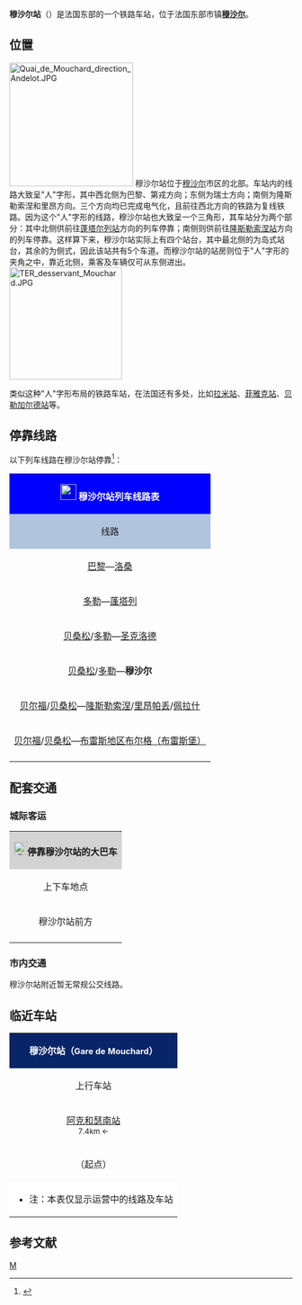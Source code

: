 {{Infobox station
|symbol_right=[[File:_Sncf-logo.svg|32x32px]]
|name=穆沙尔站
|native_name=Gare de Mouchard
|native_name_lang=fr
|image=Gare de Mouchard.JPG
|caption=穆沙尔站的主站房
|borough={{FRA}}[[汝拉省|汝拉省]][[穆沙尔|穆沙尔]]
|address=Place de la gare, <br>39330 MOUCHARD
|coordinates={{coord|46|58|38|N|5|47|57|E|display=inline,title|scale:10000}}
|elevation=287
|architect=
|owned= [[File:_Sncf-logo.svg|32x32px]]
|opened=1857年5月16日
|closed=
|status=使用中
|operator= [[File:_Sncf-logo.svg|32x32px]]
|lines=[[第戎－瓦洛尔布铁路|第戎－瓦洛尔布铁路]]<br>{{link-fr|穆沙尔－布雷斯堡铁路|Ligne de Mouchard à Bourg-en-Bresse}}
|platforms=4
|tracks=5
|type=客运车站
|services=[[TGV_Lyria|TGV Lyria]]<br>[[法国大区列车|TER]]
|passengers=132,330人次
|pass_year=2016年<ref>{{Cite web|url=https://ressources.data.sncf.com/explore/dataset/frequentation-gares/?sort=voyageurs_2014&q=mouchard|title=Fréquentation en gares|accessdate=2018-01-21|author=SNCF|date=|language=fr|publisher=SNCF Open Data|archive-date=2018-01-22|archive-url=https://web.archive.org/web/20180122071925/https://ressources.data.sncf.com/explore/dataset/frequentation-gares/?sort=voyageurs_2014&q=mouchard|dead-url=no}}</ref>
|pass_rank=b级
|other_services_collapsible=yes
|other_services={{Infobox|child=yes
|label1=CAR TER
|data1=→[[蓬塔列|蓬塔列]]<br>→[[圣克洛德|圣克洛德]]
|label2=
|data2=
|label3=
|data3=
|label4=
|data4=
|label5=
|data5=
|label6=
|data6=
|label7=
|data7=
|label8=
|data8=
|label9=
|data9=
|label10=
|data10=
|label11=
|data11=
}}
}}
'''穆沙尔站'''（{{lang-fr|Gare de Mouchard}}）是法国东部的一个铁路车站，位于法国东部市镇'''[[穆沙尔|穆沙尔]]'''。

==位置==

[[File:Quai_de_Mouchard_direction_Andelot.JPG|220px]]
穆沙尔站位于[[穆沙尔|穆沙尔]]市区的北部。车站内的线路大致呈"人"字形，其中西北侧为巴黎、第戎方向；东侧为瑞士方向；南侧为隆斯勒索涅和里昂方向。三个方向均已完成电气化，且前往西北方向的铁路为复线铁路。因为这个"人"字形的线路，穆沙尔站也大致呈一个三角形，其车站分为两个部分：其中北侧供前往[[蓬塔尔列站|蓬塔尔列站]]方向的列车停靠；南侧则供前往[[隆斯勒索涅站|隆斯勒索涅站]]方向的列车停靠。这样算下来，穆沙尔站实际上有四个站台，其中最北侧的为岛式站台，其余的为侧式，因此该站共有5个车道。而穆沙尔站的站房则位于"人"字形的夹角之中，靠近北侧，乘客及车辆仅可从东侧进出。
[[File:TER_desservant_Mouchard.JPG|200px]]

类似这种"人"字形布局的铁路车站，在法国还有多处，比如[[拉米站|拉米站]]、[[菲雅克站|菲雅克站]]、[[贝勒加尔德站|贝勒加尔德站]]等。

== 停靠线路 ==

{{动态列表|最后更新时间：2016年6月12日。本章节内容仅供参考，不排除因施工或罢工而引发的临时性变更。欢迎修正和补充}}

以下列车线路在穆沙尔站停靠<ref>{{Cite web|url=http://www.sncf.com/fr/gare/horaires/mouchard|title=穆沙尔站实时列车时刻表|accessdate=2016-06-12|author=SNCF|date=|language=法语|publisher=SNCF}}</ref>：

{| class="wikitable mw-collapsible" 
|colspan="5" style="background:#0000FF" align="center" |[[File:Sncf-logo.svg|28x28px]] <span style="color:#FFFFFF">'''穆沙尔站列车线路表'''</span>
|-
!style="background:#B0C4DE"| 线路
!style="background:#B0C4DE"|车种
!style="background:#B0C4DE"|上一站
!style="background:#B0C4DE"|下一站
!style="background:#B0C4DE"|大致运行频率{{noteTag|name=noteA}}
|-
|[[巴黎里昂车站|巴黎]]—[[洛桑车站|洛桑]]
| rowspan="1" align="center" |'''[[TGV_Lyria|TGV Lyria]]'''
|[[多勒城站|多勒]]
|[[弗拉讷站|弗拉讷]]
|每天1~2趟
|-
|[[多勒城站|多勒]]—[[蓬塔列站|蓬塔列]]
| rowspan="5" align="center"|'''[[法国大区列车|TER]]'''
|[[阿克和瑟南站|阿克和瑟南]]
|[[昂德洛站|昂德洛]]
|每天3趟左右
|-
|[[贝桑松维奥特站|贝桑松]]/[[多勒城站|多勒]]—[[圣克洛德站|圣克洛德]]
|[[阿克和瑟南站|阿克和瑟南]]
|[[安德洛站|安德洛]]
|每天2~3趟
|-
|[[贝桑松维奥特站|贝桑松]]/[[多勒城站|多勒]]—'''穆沙尔'''
|[[阿克和瑟南站|阿克和瑟南]]
|（终点）
|每天2~4趟
|-
|[[贝尔福站|贝尔福]]/[[贝桑松维奥特站|贝桑松]]—[[隆斯勒索涅站|隆斯勒索涅]]/[[里昂帕尔迪厄站|里昂帕丢]]/[[里昂佩拉什站|佩拉什]]
|[[阿克和瑟南站|阿克和瑟南]]
|[[阿尔布瓦站|阿尔布瓦]]
|每天7~11趟
|-
|[[贝尔福站|贝尔福]]/[[贝桑松维奥特站|贝桑松]]—[[布雷斯堡站|布雷斯地区布尔格（布雷斯堡）]]
|[[阿克和瑟南站|阿克和瑟南]]
|[[阿尔布瓦站|阿尔布瓦]]
|每天1趟{{noteTag|name=noteB}}
|-
|colspan="5" style="background:#FFFFFF"|{{noteFoot|1=
{{noteTag|name=noteA|1=在本栏中，往返1次为"1趟"；除特别标明外，其数据仅工作日有效，周末及节假日列车数量可能会减少或停运}}
{{noteTag|name=noteB|1=周六、周日及节假日停运}}
}}
|}

==配套交通==

===城际客运===

{| class="wikitable mw-collapsible" 
|colspan="3" align="center" style="background:#D3D3D3" |[[File:BSicon_BUS.svg|24x24px]]'''停靠穆沙尔站的大巴车'''
|-
!align="center" |上下车地点
!align="center" |运营单位
!align="center" |主要目的地{{noteTag|name=noteA}}
|-
| rowspan="1" align="center" |穆沙尔站前方
|align="center" |[[SNCF|SNCF]]
|[[隆斯勒索涅|隆斯勒索涅]]、[[萨兰莱班|萨兰莱班]]<br>（''当某条铁路线施工或罢工时，SNCF可能会提供途径该线路沿途站点的大巴车''{{noteTag|name=noteB}}）
|-
|colspan="3" style="background:#FFFFFF"|{{noteFoot|1=
{{noteTag|name=noteA|1=本栏不包括可以联程中转前往的目的地}}
{{noteTag|name=noteB|1=其车票可与SNCF的同线路车票通用}}
}}
|}

===市内交通===

穆沙尔站附近暂无常规公交线路。

==临近车站==

{|class="wikitable mw-collapsible" style="margin: 0 auto; width:42em;"
|colspan="3"  style="background:#082567" align="center"|<span style="color:#FFFFFF">'''穆沙尔站（<span style="font-size:11pt;">Gare de Mouchard</span>）'''</span>
|-
!上行车站
!线路
!下行车站
|-
|align="center" |[[阿克和瑟南站|阿克和瑟南站]]<br><span style="font-size:small">7.4km ←</span>
|align="center" |'''[[第戎－瓦洛尔布铁路|第戎－瓦洛尔布铁路]]'''
|align="center" |[[昂德洛站|昂德洛站]]<br><span style="font-size:small">→ 24.2km</span>
|-
|align="center" |（起点）
|align="center" |'''{{link-fr|穆沙尔－布雷斯堡铁路|Ligne de Mouchard à Bourg-en-Bresse}}'''
|align="center" |[[阿尔布瓦站|阿尔布瓦站]]<br><span style="font-size:small">→ 8.8km</span>
|-
|colspan="3" style="background:#FFFFFF"|
*注：本表仅显示运营中的线路及车站
|}

== 参考文献 ==
{{Reflist}}

{{法国主要火车站列表}}

[[Category:汝拉省铁路车站|M]]
